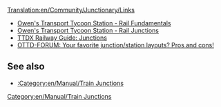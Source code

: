 [[Translation:en/Community/Junctionary/Links]]
* [http://www.transporttycoon.net/rail Owen's Transport Tycoon Station - Rail Fundamentals]
* [http://www.transporttycoon.net/junctions Owen's Transport Tycoon Station - Rail Junctions]
* [http://www-user.tu-chemnitz.de/~dou/ttdx/network.html#junctions TTDX Railway Guide: Junctions]
* [http://www.tt-forums.net/viewtopic.php?p=251709#251709 OTTD-FORUM: Your favorite junction/station layouts? Pros and cons!]

==See also==
* [[:Category:en/Manual/Train Junctions]]

[[Category:en/Manual/Train Junctions]]